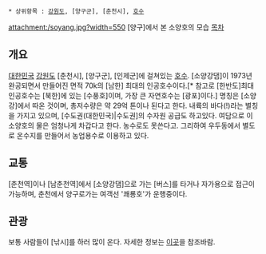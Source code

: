  * 상위항목 : [[강원도]], [양구군], [춘천시], [[호수]]

{{{+1 昭陽湖 / Soyang Lake }}}

attachment:/soyang.jpg?width=550
[양구]에서 본 소양호의 모습
[[목차]]
== 개요 ==
[[대한민국]] [[강원도]] [춘천시], [양구군], [인제군]에 걸쳐있는 [[호수]]. [소양강댐]이 1973년 완공되면서 만들어진 면적 70k의 [남한] 최대의 인공호수이다.[* 참고로 [한반도]최대 인공호수는 [북한]에 있는 [수풍호]이며, 가장 큰 자연호수는 [광포]이다.] 명칭은 [소양강]에서 따온 것이며, 총저수량은 약 29억 톤이나 된다고 한다. 내륙의 바다(!)라는 별칭을 가지고 있으며, [수도권(대한민국)|수도권]의 수자원 공급도 하고있다.
여담으로 이 소양호의 물은 엄청나게 차갑다고 한다. 농수로도 못쓴다고. 그리하여 우두동에서 별도로 온수지를 만들어서 농업용수로 이용하고 있다.

== 교통 ==
[춘천역]이나 [남춘천역]에서 [소양강댐]으로 가는 [버스]를 타거나 자가용으로 접근이 가능하며, 춘천에서 양구로가는 여객선 '쾌룡호'가 운행중이다.

== 관광 ==
보통 사람들이 [낚시]를 하러 많이 온다. 자세한 정보는 [http://tour.chuncheon.go.kr/open_content/page/sub01/sub01.asp?Mcode=10304#circumference 이곳]을 참조바람.
